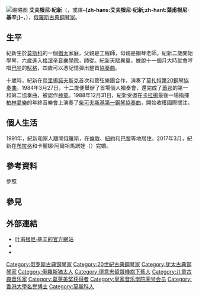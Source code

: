 {{Multiple issues|
{{BLP unsourced|time=2020-09-15}}
{{Expand language|1=en|time=2022-03-10T14:40:27+00:00}}
}}
{{noteTA
|G1=Music
|T=zh-hans:叶甫根尼·基辛;zh-hant:艾夫根尼·紀新;
|1=zh-hans:叶甫根尼;zh-hant:艾夫根尼;
|2=zh-hans:基辛;zh-hant:紀新;
}}
{{Infobox musical artist
| Name         = 艾夫根尼·紀新
| Img          = Evgeny Kissin in 2021.jpg
| caption      = 2021年的紀新
| Background   = non_vocal_instrumentalist
| nationality  = {{RUS}}<br />{{GBR}}（2002年至今）<br />{{ISR}}（2013年至今）
| native_name  = Евге́ний И́горевич Ки́син
| english_name = Evgeny Igorevich Kissin
| birth_date   = {{birth date and age|1971|10|10}}
| birth_place  = {{USSR}}[[莫斯科|莫斯科]]
| Genre        = [[古典音乐|古典音乐]]
| Occupation   = [[鋼琴家|鋼琴家]]
| Instrument   = [[鋼琴|鋼琴]]
| awards       = 
| Years_active = 1982年至今
| URL          = [https://www.kissin.org/ www.kissin.org]
}}
[[File:Evgeny_Kissin,_interview_with_G._Henle_Verlag,_seated_against_black_background_(September_2019).jpg|缩略图]]
'''艾夫根尼·紀新'''（{{lang-ru|Евге́ний И́горевич Ки́син|Evgénij Ígorevič Kísin}}，或譯'''-{zh-hans:艾夫根尼·纪新;zh-hant:葉甫根尼·基辛;}-'''，{{bd|1971年|10月10日||}}），[[俄羅斯|俄羅斯]][[古典樂|古典]][[鋼琴家|鋼琴家]]。

== 生平 ==
紀新生於[[莫斯科|莫斯科]]的一個[[猶太|猶太]]家庭，父親是工程師，母親是鋼琴老師。紀新二歲開始學琴，六歲進入[[格涅辛音樂學院|格涅辛音樂學院]]，師從{{link-ru|安娜·帕夫洛夫娜·坎托尔|Кантор, Анна Павловна}}。紀新天賦異稟，據說十一個月大時就會哼唱[[巴哈|巴哈]]的[[賦格|賦格]]，四歲可以憑記憶彈出整首[[協奏曲|協奏曲]]。

十歲時，紀新在[[烏里揚諾夫斯克|烏里揚諾夫斯克]]首次和管弦樂團合作，演奏了[[第20钢琴协奏曲_(莫扎特)|莫扎特第20鋼琴協奏曲]]。1984年3月27日，十二歲便舉辦了首場個人獨奏會，還完成了[[蕭邦|蕭邦]]的第一和第二協奏曲，被認作[[神童|神童]]。1988年12月31日，紀新受邀在[[卡拉揚|卡拉揚]]最後一場指揮[[柏林愛樂|柏林愛樂]]的年終音樂會上演奏了[[第1鋼琴協奏曲_(柴可夫斯基)|柴可夫斯基第一鋼琴協奏曲]]，開始收穫國際關注。

== 個人生活 ==
1991年，紀新和家人離開俄羅斯，在[[倫敦|倫敦]]、[[紐約|紐約]]和[[巴黎|巴黎]]等地居住。2017年3月，紀新在[[布拉格|布拉格]]和卡麗娜·阿爾祖馬諾娃（{{lang|ru|Карина Арзуманова}}）完婚。

== 參考資料 ==
;參照
{{reflist}}

== 參見 ==
{{portal|古典音樂}}

== 外部連結 ==
* [https://www.kissin.org/ 叶甫根尼·基辛的官方網站]
* {{Facebook|EvgenyKissin.fanpage|叶甫根尼·基辛的Facebook專頁}}{{Wayback|url=https://www.facebook.com/EvgenyKissin.fanpage |date=20200618024451 }}
* {{Discogs artist|834612}}

{{Authority control}}

{{DEFAULTSORT:Kissin, Evgeny}}
[[Category:俄罗斯古典钢琴家|Category:俄罗斯古典钢琴家]]
[[Category:20世紀古典鋼琴家|Category:20世紀古典鋼琴家]]
[[Category:犹太古典钢琴家|Category:犹太古典钢琴家]]
[[Category:俄羅斯猶太人|Category:俄羅斯猶太人]]
[[Category:德意志留聲機旗下藝人|Category:德意志留聲機旗下藝人]]
[[Category:儿童古典音乐家|Category:儿童古典音乐家]]
[[Category:葛莱美奖获得者|Category:葛莱美奖获得者]]
[[Category:皇家音乐学院荣誉会员|Category:皇家音乐学院荣誉会员]]
[[Category:香港大學名譽博士|Category:香港大學名譽博士]]
[[Category:莫斯科人|Category:莫斯科人]]